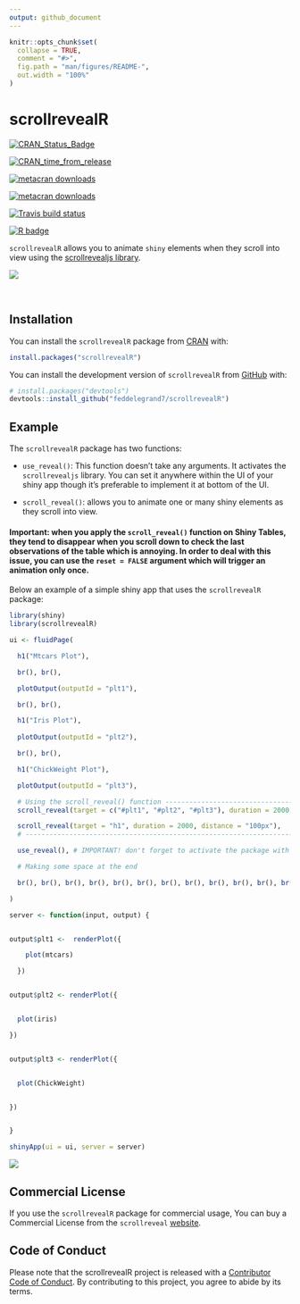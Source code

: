 ```yaml
---
output: github_document
---
```


<!-- README.md is generated from README.Rmd. Please edit that file -->

```r
knitr::opts_chunk$set(
  collapse = TRUE,
  comment = "#>",
  fig.path = "man/figures/README-",
  out.width = "100%"
)
```

# scrollrevealR 

<!-- badges: start -->

[![CRAN_Status_Badge](https://www.r-pkg.org/badges/version/scrollrevealR)](https://cran.r-project.org/package=scrollrevealR)

[![CRAN_time_from_release](https://www.r-pkg.org/badges/ago/scrollrevealR)](https://cran.r-project.org/package=scrollrevealR)

[![metacran downloads](https://cranlogs.r-pkg.org/badges/scrollrevealR)](https://cran.r-project.org/package=scrollrevealR)

[![metacran downloads](https://cranlogs.r-pkg.org/badges/grand-total/scrollrevealR)](https://cran.r-project.org/package=scrollrevealR)

[![Travis build status](https://travis-ci.com/feddelegrand7/scrollrevealR.svg?branch=master)](https://travis-ci.com/feddelegrand7/scrollrevealR)


[![R badge](https://img.shields.io/badge/Build%20with-♥%20and%20R-blue)](https://github.com/feddelegrand7/scrollrevealR)

<!-- badges: end -->

`scrollrevealR` allows you to animate `shiny` elements when they scroll into view using the [scrollrevealjs library](https://scrollrevealjs.org/).

![](man/figures/exampleapp2.gif)

<br>


## Installation

You can install the `scrollrevealR` package from [CRAN](https://CRAN.R-project.org/package=scrollrevealR) with: 

```r

install.packages("scrollrevealR")


```



You can install the development version of `scrollrevealR` from [GitHub](https://github.com/) with:


```r
# install.packages("devtools")
devtools::install_github("feddelegrand7/scrollrevealR")

```

## Example

The `scrollrevealR` package has two functions: 

+ `use_reveal()`: This function doesn't take any arguments. It activates the `scrollrevealjs` library. You can set it anywhere within the UI of your shiny app though it's preferable to implement it at bottom of the UI. 

+ `scroll_reveal()`: allows you to animate one or many shiny elements as they scroll into view. 



#### Important: when you apply the `scroll_reveal()` function on Shiny Tables, they tend to disappear when you scroll down to check the last observations of the table which is annoying. In order to deal with this issue, you can use the `reset = FALSE` argument which will trigger an animation only once.

Below an example of a simple shiny app that uses the `scrollrevealR` package: 


```r
library(shiny)
library(scrollrevealR)

ui <- fluidPage(

  h1("Mtcars Plot"),

  br(), br(),

  plotOutput(outputId = "plt1"),

  br(), br(),

  h1("Iris Plot"),
  
  plotOutput(outputId = "plt2"),

  br(), br(),

  h1("ChickWeight Plot"),

  plotOutput(outputId = "plt3"),

  # Using the scroll_reveal() function -------------------------------------------
  scroll_reveal(target = c("#plt1", "#plt2", "#plt3"), duration = 2000, distance = "100px"),

  scroll_reveal(target = "h1", duration = 2000, distance = "100px"),
  # ----------------------------------------------------------------------------- 

  use_reveal(), # IMPORTANT! don't forget to activate the package with use_reveal()

  # Making some space at the end

  br(), br(), br(), br(), br(), br(), br(), br(), br(), br(), br(), br()

)

server <- function(input, output) {


output$plt1 <-  renderPlot({

    plot(mtcars)

  })


output$plt2 <- renderPlot({


  plot(iris)

})


output$plt3 <- renderPlot({


  plot(ChickWeight)


})


}

shinyApp(ui = ui, server = server)

```


![](man/figures/exampleapp.gif)


## Commercial License 

If you use the `scrollrevealR` package for commercial usage, You can buy a Commercial License from the `scrollreveal` [website](https://scrollrevealjs.org/pricing/).


## Code of Conduct

Please note that the scrollrevealR project is released with a [Contributor Code of Conduct](https://contributor-covenant.org/version/2/0/CODE_OF_CONDUCT.html). By contributing to this project, you agree to abide by its terms.









